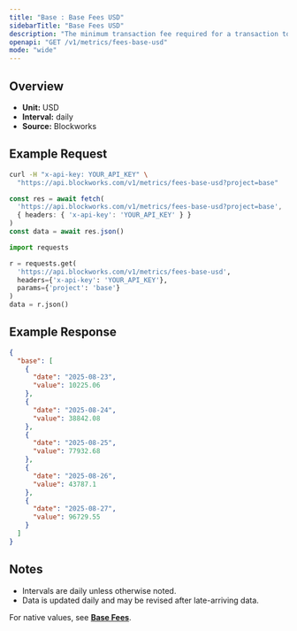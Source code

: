 ```yaml
---
title: "Base : Base Fees USD"
sidebarTitle: "Base Fees USD"
description: "The minimum transaction fee required for a transaction to be included in a block"
openapi: "GET /v1/metrics/fees-base-usd"
mode: "wide"
---
```


## Overview

- **Unit:** USD
- **Interval:** daily
- **Source:** Blockworks

## Example Request

<CodeGroup>

```bash cURL
curl -H "x-api-key: YOUR_API_KEY" \
  "https://api.blockworks.com/v1/metrics/fees-base-usd?project=base"
```

```typescript TypeScript
const res = await fetch(
  'https://api.blockworks.com/v1/metrics/fees-base-usd?project=base',
  { headers: { 'x-api-key': 'YOUR_API_KEY' } }
)
const data = await res.json()
```

```python Python
import requests

r = requests.get(
  'https://api.blockworks.com/v1/metrics/fees-base-usd',
  headers={'x-api-key': 'YOUR_API_KEY'},
  params={'project': 'base'}
)
data = r.json()
```

</CodeGroup>

## Example Response

```json
{
  "base": [
    {
      "date": "2025-08-23",
      "value": 10225.06
    },
    {
      "date": "2025-08-24",
      "value": 38842.08
    },
    {
      "date": "2025-08-25",
      "value": 77932.68
    },
    {
      "date": "2025-08-26",
      "value": 43787.1
    },
    {
      "date": "2025-08-27",
      "value": 96729.55
    }
  ]
}
```

## Notes
- Intervals are daily unless otherwise noted.
- Data is updated daily and may be revised after late-arriving data.


<Note>For native values, see **[Base Fees](./fees-base)**.</Note>
